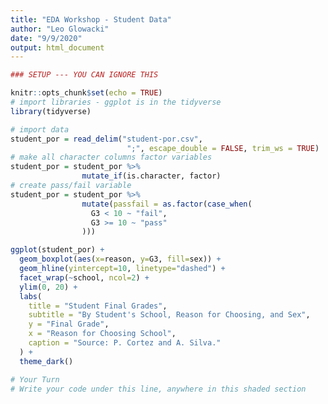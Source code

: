```yaml
---
title: "EDA Workshop - Student Data"
author: "Leo Glowacki"
date: "9/9/2020"
output: html_document
---
```


```r
### SETUP --- YOU CAN IGNORE THIS

knitr::opts_chunk$set(echo = TRUE)
# import libraries - ggplot is in the tidyverse
library(tidyverse)

# import data
student_por = read_delim("student-por.csv", 
                          ";", escape_double = FALSE, trim_ws = TRUE)
# make all character columns factor variables
student_por = student_por %>% 
                mutate_if(is.character, factor)
# create pass/fail variable
student_por = student_por %>% 
                mutate(passfail = as.factor(case_when(
                  G3 < 10 ~ "fail",
                  G3 >= 10 ~ "pass"
                )))
```

```r
ggplot(student_por) + 
  geom_boxplot(aes(x=reason, y=G3, fill=sex)) + 
  geom_hline(yintercept=10, linetype="dashed") +
  facet_wrap(~school, ncol=2) +
  ylim(0, 20) +
  labs(
    title = "Student Final Grades",
    subtitle = "By Student's School, Reason for Choosing, and Sex",
    y = "Final Grade",
    x = "Reason for Choosing School",
    caption = "Source: P. Cortez and A. Silva."
  ) +
  theme_dark()
```


```r
# Your Turn 
# Write your code under this line, anywhere in this shaded section


```

